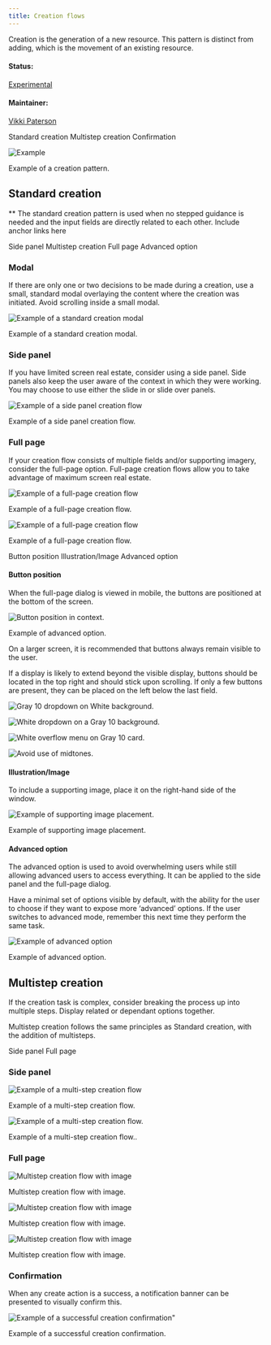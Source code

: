 ```yaml
---
title: Creation flows
---
```


<PageDescription>

Creation is the generation of a new resource. This pattern is distinct from adding, which is the movement of an existing resource.

</PageDescription>

#### Status:

[Experimental](/experimental/about/)

#### Maintainer:

[Vikki Paterson](https://github.ibm.com/VICTORIA)

<AnchorLinks>

  <AnchorLink>Standard creation</AnchorLink>
  <AnchorLink>Multistep creation</AnchorLink>
  <AnchorLink>Confirmation</AnchorLink>

</AnchorLinks>

![Example](images/1.png)

<Caption>Example of a creation pattern.</Caption>

## Standard creation

\*\* The standard creation pattern is used when no stepped guidance is needed and the input fields are directly related to each other. Include anchor links here

<AnchorLinks small>

  <AnchorLink>Side panel</AnchorLink>
  <AnchorLink>Multistep creation</AnchorLink>
  <AnchorLink>Full page</AnchorLink>
  <AnchorLink>Advanced option</AnchorLink>

</AnchorLinks>

### Modal

If there are only one or two decisions to be made during a creation, use a small, standard modal overlaying the content where the creation was initiated. Avoid scrolling inside a small modal.

<Row>
<Column colLg={8}>

![Example of a standard creation modal](images/2.png)

<Caption>Example of a standard creation modal.</Caption>

</Column>
</Row>

### Side panel

If you have limited screen real estate, consider using a side panel. Side panels also keep the user aware of the context in which they were working. You may choose to use either the slide in or slide over panels.

![Example of a side panel creation flow](images/3.png)

<Caption>Example of a side panel creation flow.</Caption>

### Full page

If your creation flow consists of multiple fields and/or supporting imagery, consider the full-page option. Full-page creation flows allow you to take advantage of maximum screen real estate.

![Example of a full-page creation flow](images/4.png)

<Caption>Example of a full-page creation flow.</Caption>

![Example of a full-page creation flow](images/5.png)

<Caption>Example of a full-page creation flow.</Caption>

<AnchorLinks>

  <AnchorLink>Button position</AnchorLink>
  <AnchorLink>Illustration/Image</AnchorLink>
  <AnchorLink>Advanced option</AnchorLink>

</AnchorLinks>

#### Button position

When the full-page dialog is viewed in mobile, the buttons are positioned at the bottom of the screen.

![Button position in context.](images/6.png)

<Caption>Example of advanced option.</Caption>

On a larger screen, it is recommended that buttons always remain visible to the user.

If a display is likely to extend beyond the visible display, buttons should be located in the top right and should stick upon scrolling. If only a few buttons are present, they can be placed on the left below the last field.

<Row>
<Column colMd={4} colLg={6}>
<DoDontExample caption="Buttons should not be hidden below the fold.">

![Gray 10 dropdown on White background.](/images/7.png)

</DoDontExample>
</Column>
<Column colMd={4} colLg={6}>
<DoDontExample type="do" caption="Buttons are located on the left if they are likely to appear above the fold.">

![White dropdown on a Gray 10 background.](/images/7.7.png)

</DoDontExample>
</Column>
</Row>

<Row>
<Column colMd={4} colLg={6}>
<DoDontExample type="do" caption="Buttons are located on the right if the amount of content would push them below the fold. They should stick upon scrolling so are always visible.">

![White overflow menu on Gray 10 card.](/images/7.8.png)

</DoDontExample>
</Column>
<Column colMd={4} colLg={6}>
<DoDontExample type="do" caption="If an illustration or image is displayed on the right then buttons should be displayed above the image.">

![Avoid use of midtones.](/images/7.9.png)

</DoDontExample>
</Column>
</Row>

#### Illustration/Image

To include a supporting image, place it on the right-hand side of the window.

![Example of supporting image placement.](images/8.png)

<Caption>Example of supporting image placement.</Caption>

#### Advanced option

The advanced option is used to avoid overwhelming users while still allowing advanced users to access everything. It can be applied to the side panel and the full-page dialog.

Have a minimal set of options visible by default, with the ability for the user to choose if they want to expose more ‘advanced’ options. If the user switches to advanced mode, remember this next time they perform the same task.

<Row>
<Column colLg={8}>

![Example of advanced option](images/9.png)

<Caption>Example of advanced option.</Caption>

</Column>
</Row>

## Multistep creation

If the creation task is complex, consider breaking the process up into multiple steps. Display related or dependant options together.

Multistep creation follows the same principles as Standard creation, with the addition of multisteps.

<AnchorLinks small>

  <AnchorLink>Side panel</AnchorLink>
  <AnchorLink>Full page</AnchorLink>

</AnchorLinks>

### Side panel

![Example of a multi-step creation flow](images/11.png)

<Caption>Example of a multi-step creation flow.</Caption>

![Example of a multi-step creation flow.](images/12.png)

<Caption>Example of a multi-step creation flow..</Caption>

### Full page

![Multistep creation flow with image](images/13.png)

<Caption>Multistep creation flow with image.</Caption>

![Multistep creation flow with image](images/14.png)

<Caption>Multistep creation flow with image.</Caption>

![Multistep creation flow with image](images/15.png)

<Caption>Multistep creation flow with image.</Caption>

### Confirmation

When any create action is a success, a notification banner can be presented to visually confirm this.

![Example of a successful creation confirmation"](images/16.png)

<Caption>Example of a successful creation confirmation.</Caption>
